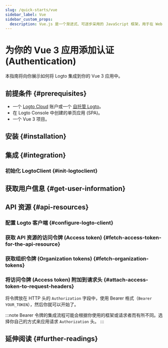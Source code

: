```yaml
---
slug: /quick-starts/vue
sidebar_label: Vue
sidebar_custom_props:
  description: Vue.js 是一个渐进式、可逐步采用的 JavaScript 框架，用于在 Web 上构建 UI。
---
```




# 为你的 Vue 3 应用添加认证 (Authentication)

本指南将向你展示如何将 Logto 集成到你的 Vue 3 应用中。

<GuideTip />

## 前提条件 \{#prerequisites}

- 一个 [Logto Cloud](https://cloud.logto.io) 账户或一个 [自托管 Logto](/introduction/set-up-logto-oss)。
- 在 Logto Console 中创建的单页应用 (SPA)。
- 一个 Vue 3 项目。

## 安装 \{#installation}

<Installation />

## 集成 \{#integration}

### 初始化 LogtoClient \{#init-logtoclient}

<InitClient />

<ImplementSignInAndSignOut />

<Checkpoint />

## 获取用户信息 \{#get-user-information}

<GetUserInformation />

## API 资源 \{#api-resources}

<ApiResourcesDescription />

### 配置 Logto 客户端 \{#configure-logto-client}

<ConfigApiResources />

### 获取 API 资源的访问令牌 (Access token) \{#fetch-access-token-for-the-api-resource}

<FetchAccessTokenForApiResources />

### 获取组织令牌 (Organization tokens) \{#fetch-organization-tokens}

<FetchOrganizationTokenForUser />

### 将访问令牌 (Access token) 附加到请求头 \{#attach-access-token-to-request-headers}

将令牌放在 HTTP 头的 `Authorization` 字段中，使用 Bearer 格式（`Bearer YOUR_TOKEN`），然后你就可以开始了。

:::note
Bearer 令牌的集成流程可能会根据你使用的框架或请求者而有所不同。选择你自己的方式来应用请求 `Authorization` 头。
:::

## 延伸阅读 \{#further-readings}

<FurtherReadings />

